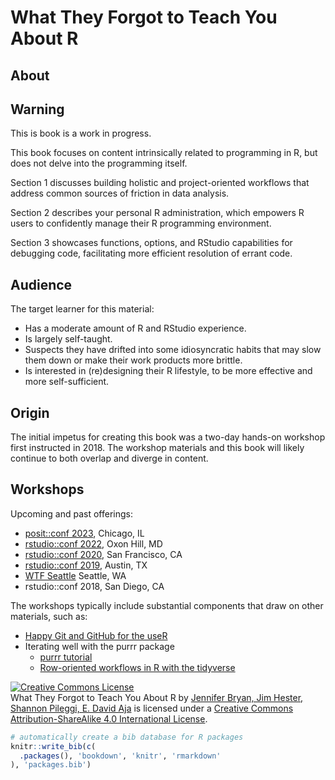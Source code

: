# What They Forgot to Teach You About R {-}

## About {-}

::: {.callout-warning}
## Warning

This is book is a work in progress.
:::

This book focuses on content intrinsically related to programming in R, 
but does not delve into the programming itself.

Section 1 discusses building holistic and project-oriented workflows that address common sources of friction in data analysis. 

Section 2 describes your personal R administration, which empowers R users to confidently manage their R programming environment.

Section 3 showcases functions, options, and RStudio capabilities for 
debugging code, facilitating more efficient resolution of errant code. 

## Audience {-}

The target learner for this material:

  * Has a moderate amount of R and RStudio experience.
  * Is largely self-taught.
  * Suspects they have drifted into some idiosyncratic habits that may slow
    them down or make their work products more brittle.
  * Is interested in (re)designing their R lifestyle, to be more effective and
    more self-sufficient.

## Origin {-}

The initial impetus for creating this book was a two-day hands-on workshop first instructed in 2018. The workshop materials and this book will likely continue to both overlap and diverge in content.

## Workshops {-}

Upcoming and past offerings:

  * [posit::conf 2023](https://posit.co/conference/), Chicago, IL
  * [rstudio::conf 2022](https://rstats-wtf.github.io/wtf-2022-rsc/), Oxon Hill, MD
  * [rstudio::conf 2020](https://rstats-wtf.github.io/wtf-2020-rsc/), San Francisco, CA
  * [rstudio::conf 2019](https://rstats-wtf.github.io/wtf-2019-rsc/), Austin, TX
  * [WTF Seattle](https://github.com/rstats-wtf/wtf-2018-seattle) Seattle, WA
  * rstudio::conf 2018, San Diego, CA
  
The workshops typically include substantial components that draw on other materials, such as:

  * [Happy Git and GitHub for the useR](https://happygitwithr.com)
  * Iterating well with the purrr package
    - [purrr tutorial](https://jennybc.github.io/purrr-tutorial/)
    - [Row-oriented workflows in R with the tidyverse](https://github.com/jennybc/row-oriented-workflows#readme)

<a rel="license" href="http://creativecommons.org/licenses/by-sa/4.0/"><img alt="Creative Commons License" style="border-width:0" src="https://i.creativecommons.org/l/by-sa/4.0/88x31.png" /></a><br /><span xmlns:dct="http://purl.org/dc/terms/" property="dct:title">What They Forgot to Teach You About R</span> by <a xmlns:cc="http://creativecommons.org/ns#" href="https://github.com/jennybc/what-they-forgot" property="cc:attributionName" rel="cc:attributionURL">Jennifer Bryan, Jim Hester, Shannon Pileggi, E. David Aja</a> is licensed under a <a rel="license" href="http://creativecommons.org/licenses/by-sa/4.0/">Creative Commons Attribution-ShareAlike 4.0 International License</a>.

```r
# automatically create a bib database for R packages
knitr::write_bib(c(
  .packages(), 'bookdown', 'knitr', 'rmarkdown'
), 'packages.bib')
```
